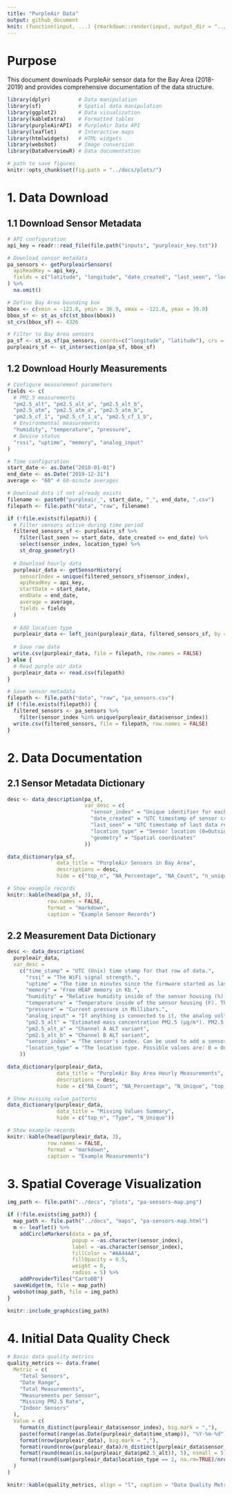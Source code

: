 ```yaml
---
title: "PurpleAir Data"
output: github_document
knit: (function(input, ...) {rmarkdown::render(input, output_dir = "../docs", )})
---
```


# Purpose
This document downloads PurpleAir sensor data for the Bay Area (2018-2019) and provides comprehensive documentation of the data structure.

```r
library(dplyr)         # Data manipulation
library(sf)            # Spatial data manipulation
library(ggplot2)       # Data visualization
library(kableExtra)    # Formatted tables
library(purpleAirAPI)  # PurpleAir Data API
library(leaflet)       # Interactive maps
library(htmlwidgets)   # HTML widgets
library(webshot)       # Image conversion
library(DataOverviewR) # Data documentation
```

```r
# path to save figures
knitr::opts_chunk$set(fig.path = "../docs/plots/")
```

# 1. Data Download
## 1.1 Download Sensor Metadata

```r
# API configuration
api_key = readr::read_file(file.path("inputs", "purpleair_key.txt"))

# Download sensor metadata
pa_sensors <- getPurpleairSensors(
  apiReadKey = api_key, 
  fields = c("latitude", "longitude", "date_created", "last_seen", "location_type")
) %>% 
  na.omit()

# Define Bay Area bounding box
bbox <- c(xmin = -123.8, ymin = 36.9, xmax = -121.0, ymax = 39.0)
bbox_sf <- st_as_sfc(st_bbox(bbox))
st_crs(bbox_sf) <- 4326

# Filter to Bay Area sensors
pa_sf <- st_as_sf(pa_sensors, coords=c("longitude", "latitude"), crs = 4326)
purpleairs_sf <- st_intersection(pa_sf, bbox_sf)
```

## 1.2 Download Hourly Measurements

```r
# Configure measurement parameters
fields <- c(
  # PM2.5 measurements
  "pm2.5_alt", "pm2.5_alt_a", "pm2.5_alt_b",
  "pm2.5_atm", "pm2.5_atm_a", "pm2.5_atm_b", 
  "pm2.5_cf_1", "pm2.5_cf_1_a", "pm2.5_cf_1_b",
  # Environmental measurements
  "humidity", "temperature", "pressure",
  # Device status
  "rssi", "uptime", "memory", "analog_input"
)

# Time configuration
start_date <- as.Date("2018-01-01")
end_date <- as.Date("2019-12-31")
average <- "60" # 60-minute averages

# Download data if not already exists
filename <- paste0("purpleair_", start_date, "_", end_date, ".csv")
filepath <- file.path("data", "raw", filename)

if (!file.exists(filepath)) {
  # Filter sensors active during time period
  filtered_sensors_sf <- purpleairs_sf %>% 
    filter(last_seen >= start_date, date_created <= end_date) %>% 
    select(sensor_index, location_type) %>%
    st_drop_geometry()
  
  # Download hourly data
  purpleair_data <- getSensorHistory(
    sensorIndex = unique(filtered_sensors_sf$sensor_index),
    apiReadKey = api_key,
    startDate = start_date,
    endDate = end_date,
    average = average,
    fields = fields
  )
  
  # Add location type
  purpleair_data <- left_join(purpleair_data, filtered_sensors_sf, by = "sensor_index")
  
  # Save raw data
  write.csv(purpleair_data, file = filepath, row.names = FALSE)
} else {
  # Read purple air data
  purpleair_data <- read.csv(filepath)
}

# Save sensor metadata
filepath <- file.path("data", "raw", "pa_sensors.csv")
if (!file.exists(filepath)) {
  filtered_sensors <- pa_sensors %>% 
    filter(sensor_index %in% unique(purpleair_data$sensor_index))
  write.csv(filtered_sensors, file = filepath, row.names = FALSE)
}
```

# 2. Data Documentation
## 2.1 Sensor Metadata Dictionary
```r
desc <- data_description(pa_sf, 
                         var_desc = c(
                           "sensor_index" = "Unique identifier for each sensor",
                           "date_created" = "UTC timestamp of sensor creation",
                           "last_seen" = "UTC timestamp of last data received",
                           "location_type" = "Sensor location (0=Outside, 1=Inside)",
                           "geometry" = "Spatial coordinates"
                         ))

data_dictionary(pa_sf, 
                data_title = "PurpleAir Sensors in Bay Area", 
                descriptions = desc, 
                hide = c("top_n", "NA_Percentage", "NA_Count", "n_unique"))

# Show example records
knitr::kable(head(pa_sf, 3),
             row.names = FALSE,
             format = "markdown",
             caption = "Example Sensor Records")
```

## 2.2 Measurement Data Dictionary

```r
desc <- data_description(
  purpleair_data,
  var_desc = 
    c("time_stamp" = "UTC (Unix) time stamp for that row of data.",
      "rssi" = "The WiFi signal strength.",
      "uptime" = "The time in minutes since the firmware started as last reported by the sensor.",
      "memory" = "Free HEAP memory in Kb.",
      "humidity" = "Relative humidity inside of the sensor housing (%). This matches the 'Raw Humidity' map layer and on average is 4% lower than ambient conditions. Null if not equipped.",
      "temperature" = "Temperature inside of the sensor housing (F). This matches the 'Raw Temperature' map layer and on average is 8°F higher than ambient conditions. Null if not equipped.",
      "pressure" = "Current pressure in Millibars.",
      "analog_input" = "If anything is connected to it, the analog voltage on ADC input of the PurpleAir sensor control board.",
      "pm2.5_alt" = "Estimated mass concentration PM2.5 (µg/m³). PM2.5 are fine particulates with a diameter of fewer than 2.5 microns. ALT Formula for estimation.",
      "pm2.5_alt_a" = "Channel A ALT variant",
      "pm2.5_alt_b" = "Channel B ALT variant",
      "sensor_index" = "The sensor's index. Can be used to add a sensor to a group or view its details.",
      "location_type" = "The location type. Possible values are: 0 = Outside or 1 = Inside."
    ))

data_dictionary(purpleair_data, 
                data_title = "PurpleAir Bay Area Hourly Measurements", 
                descriptions = desc,
                hide = c("NA_Count", "NA_Percentage", "N_Unique", "top_n"))

# Show missing value patterns
data_dictionary(purpleair_data, 
                data_title = "Missing Values Summary",
                hide = c("top_n", "Type", "N_Unique"))

# Show example records
knitr::kable(head(purpleair_data, 3), 
             row.names = FALSE,
             format = "markdown",
             caption = "Example Measurements")
```

# 3. Spatial Coverage Visualization

```r
img_path <- file.path("../docs", "plots", "pa-sensors-map.png")

if (!file.exists(img_path)) {
  map_path <- file.path("../docs", "maps", "pa-sensors-map.html")
  m <- leaflet() %>%
    addCircleMarkers(data = pa_sf, 
                     popup = ~as.character(sensor_index), 
                     label = ~as.character(sensor_index),
                     fillColor = "#AA44AA", 
                     fillOpacity = 0.5, 
                     weight = 0, 
                     radius = 5) %>%
    addProviderTiles("CartoDB")
  saveWidget(m, file = map_path)
  webshot(map_path, file = img_path)
}

knitr::include_graphics(img_path)
```

# 4. Initial Data Quality Check

```r
# Basic data quality metrics
quality_metrics <- data.frame(
  Metric = c(
    "Total Sensors",
    "Date Range",
    "Total Measurements",
    "Measurements per Sensor",
    "Missing PM2.5 Rate",
    "Indoor Sensors"
  ),
  Value = c(
    format(n_distinct(purpleair_data$sensor_index), big.mark = ","),
    paste(format(range(as.Date(purpleair_data$time_stamp)), "%Y-%m-%d"), collapse = " to "),
    format(nrow(purpleair_data), big.mark = ","),
    format(round(nrow(purpleair_data)/n_distinct(purpleair_data$sensor_index), 2), big.mark = ","),
    format(round(mean(is.na(purpleair_data$pm2.5_alt)), 5), nsmall = 5),
    format(round(sum(purpleair_data$location_type == 1, na.rm=TRUE)/nrow(purpleair_data), 3), nsmall = 3)
  )
)

knitr::kable(quality_metrics, align = "l", caption = "Data Quality Metrics")
```

